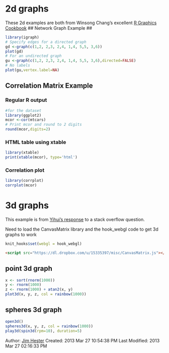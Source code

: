 # 2d graphs #
These 2d examples are both from Winsong Chang's excellent [R Graphics Cookbook](http://www.amazon.com/R-Graphics-Cookbook-Winston-Chang/dp/1449316956)
## Network Graph Example ##
```r
library(igraph)
# Specify edges for a directed graph
gd <-graph(c(1,2, 2,3, 2,4, 1,4, 5,5, 3,6))
plot(gd)
# For an undirected graph
gu <-graph(c(1,2, 2,3, 2,4, 1,4, 5,5, 3,6),directed=FALSE)
# No labels
plot(gu,vertex.label=NA)
```
## Correlation Matrix Example ##
### Regular R output ###
```r
#for the dataset
library(ggplot2)
mcor <-cor(mtcars)
# Print mcor and round to 2 digits
round(mcor,digits=2)
```
### HTML table using xtable ###
```r
library(xtable)
print(xtable(mcor), type='html')
```
### Correlation plot ###
```r
library(corrplot)
corrplot(mcor)
```
# 3d graphs #
This example is from [Yihui's response](http://stackoverflow.com/questions/14879210/including-a-interactive-3d-figure-with-knitr) to a stack overflow question.

Need to load the CanvasMatrix library and the hook_webgl code to get 3d graphs to work
```r
knit_hooks$set(webgl = hook_webgl)
```
```html
<script src="https://dl.dropbox.com/u/15335397/misc/CanvasMatrix.js"></script>
```
<script src="https://dl.dropbox.com/u/15335397/misc/CanvasMatrix.js"></script>

## point 3d graph ##
```r
x <- sort(rnorm(1000))
y <- rnorm(1000)
z <- rnorm(1000) + atan2(x, y)
plot3d(x, y, z, col = rainbow(1000))
```
## spheres 3d graph ##
```r
open3d()
spheres3d(x, y, z, col = rainbow(1000))
play3d(spin3d(rpm=10), duration=5)
```

Author: [Jim Hester](http://jimhester.com)
Created: 2013 Mar 27 10:54:38 PM
Last Modified: 2013 Mar 27 02:16:33 PM
